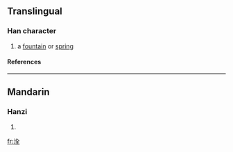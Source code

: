 ==Translingual==
===Han character===
{{Han char|rn=85|rad=水|as=06|sn=9|four=|canj=水人一土 (EOMG)}}
# a [[fountain]] or [[spring]]
====References====
{{Han ref|kx=0621.080|dkj=17395|dj=1017.060|hdz=31612.030|uh=6D24|ud=27940}}

----
==Mandarin==
===Hanzi===
{{cmn-hanzi|pin=[[quán]] (quan2)|wg=ch'üan<sup>2</sup>}}
# {{defn|Mandarin}}

[[fr:洤]]